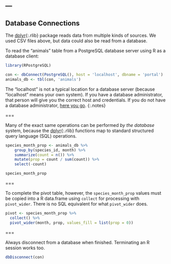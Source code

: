 ---
---

## Database Connections

The [dplyr](){:.rlib} package reads data from multiple kinds of sources. We used CSV files above, but data could also be read from a database.

To read the "animals" table from a PostgreSQL database server using R as a database client:

```r
library(RPostgreSQL)

con <- dbConnect(PostgreSQL(), host = 'localhost', dbname = 'portal')
animals_db <- tbl(con, 'animals')
```

The "localhost" is not a typical location for a database server (because "localhost" means your own system). If you have a database administrator, that person will give you the correct host and credentials. If you do not have a database administrator, [here you go](https://www.postgresql.org/docs/).
{:.notes}

===

Many of the exact same operations can be performed *by the database* system, because the [dplyr](){:.rlib} functions map to standard structured query language (SQL) operations.

```r
species_month_prop <- animals_db %>%
    group_by(species_id, month) %>%
    summarize(count = n()) %>%
    mutate(prop = count / sum(count)) %>%
    select(-count)
```

```r
species_month_prop
```

===

To complete the pivot table, however, the `species_month_prop` values must be copied into a R data.frame using `collect` for processing with `pivot_wider`. There is no SQL equivalent for what `pivot_wider` does.

```r
pivot <- species_month_prop %>%
  collect() %>%
  pivot_wider(month, prop, values_fill = list(prop = 0))
```

===

Always disconnect from a database when finished. Terminating an R session works too.

```r
dbDisconnect(con)
```
